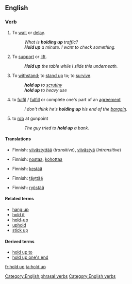 {{also|hold-up}}
==English==

===Verb===
{{en-verb|holds up|holding up|held up|held up}}

# {{idiom}} To [[wait]] or [[delay]].
#: ''What is '''holding up''' traffic?''
#: '''''Hold up''' a minute.  I want to check something.''
# To [[support]] or [[lift]].
#: '''''Hold up''' the table while I slide this underneath.''
# {{idiom}} To [[withstand]]; to [[stand up]] to; to [[survive]].
#: '''''hold up''' to [[scrutiny]]''
#: '''''hold up''' to heavy use''
# {{idiom}} to [[fulfil]] / [[fulfill]] or complete one's part of an [[agreement]]
#: ''I don't think he's '''holding up''' his end of the [[bargain]].''
# {{idiom}} to [[rob]] at gunpoint
#: ''The guy tried to '''hold up''' a bank.''

====Translations====
{{trans-top|to wait or delay}}
* Finnish: [[viivästyttää]] (''transitive''), [[viivästyä]] (''intransitive'')
{{trans-mid}}
{{trans-bottom}}

{{trans-top|to support or lift}}
* Finnish: [[nostaa]], [[kohottaa]]
{{trans-mid}}
{{trans-bottom}}

{{trans-top|(idiomatic) to withstand; to stand up to; to survive}}
* Finnish: [[kestää]]
{{trans-mid}}
{{trans-bottom}}

{{trans-top|(idiomatic) to fulfil / fulfill or complete one's part of an agreement}}
* Finnish: [[täyttää]]
{{trans-mid}}
{{trans-bottom}}

{{trans-top|(idiomatic) to rob at gunpoint}}
* Finnish: [[ryöstää]]
{{trans-mid}}
{{trans-bottom}}

====Related terms====
* [[hang up]]
* [[hold it]]
* [[hold-up]]
* [[uphold]]
* [[stick up]]

====Derived terms====
* [[hold up to]]
* [[hold up one's end]]

[[Category:English phrasal verbs]]
[[Category:English verbs]]

[[fr:hold up]]
[[ta:hold up]]